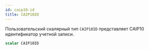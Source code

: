 ```yaml
---
id: caip10-id
title: CAIP10ID
---
```



Пользовательский скалярный тип `CAIP10ID` представляет CAIP10 идентификатор учетной записи.

```graphql
scalar CAIP10ID
```




